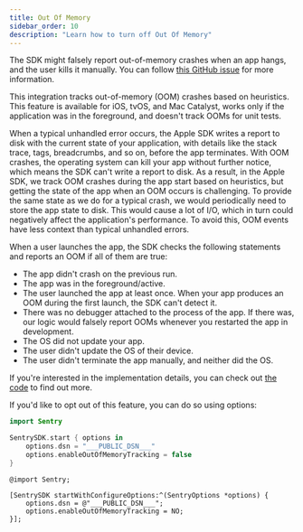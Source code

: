 ```yaml
---
title: Out Of Memory
sidebar_order: 10
description: "Learn how to turn off Out Of Memory"
---
```


<Alert level="info" title="Important">

The SDK might falsely report out-of-memory crashes when an app hangs, and the user kills it manually. You can follow [this GitHub issue](https://github.com/getsentry/sentry-cocoa/issues/1645) for more information.

</Alert>

This integration tracks out-of-memory (OOM) crashes based on heuristics. This feature is available for iOS, tvOS, and Mac Catalyst, works only if the application was in the foreground, and doesn't track OOMs for unit tests.

When a typical unhandled error occurs, the Apple SDK writes a report to disk with the current state of your application, with details like the stack trace, tags, breadcrumbs, and so on, before the app terminates. With OOM crashes, the operating system can kill your app without further notice, which means the SDK can't write a report to disk.
As a result, in the Apple SDK, we track OOM crashes during the app start based on heuristics, but getting the state of the app when an OOM occurs is challenging. To provide the same state as we do for a typical crash, we would periodically need to store the app state to disk. This would cause a lot of I/O, which in turn could negatively affect the application's performance. To avoid this, OOM events have less context than typical unhandled errors.

When a user launches the app, the SDK checks the following statements and reports an OOM if all of them are true:

* The app didn't crash on the previous run.
* The app was in the foreground/active.
* The user launched the app at least once. When your app produces an OOM during the first launch, the SDK can't detect it.
* There was no debugger attached to the process of the app. If there was, our logic would falsely report OOMs whenever you restarted the app in development.
* The OS did not update your app.
* The user didn't update the OS of their device.
* The user didn't terminate the app manually, and neither did the OS.

If you're interested in the implementation details, you can check out [the code](https://github.com/getsentry/sentry-cocoa/blob/master/Sources/Sentry/SentryOutOfMemoryLogic.m) to find out more.

If you'd like to opt out of this feature, you can do so using options:

```swift {tabTitle:Swift}
import Sentry

SentrySDK.start { options in
    options.dsn = "___PUBLIC_DSN___"
    options.enableOutOfMemoryTracking = false
}
```

```objc {tabTitle:Objective-C}
@import Sentry;

[SentrySDK startWithConfigureOptions:^(SentryOptions *options) {
    options.dsn = @"___PUBLIC_DSN___";
    options.enableOutOfMemoryTracking = NO;
}];

```

